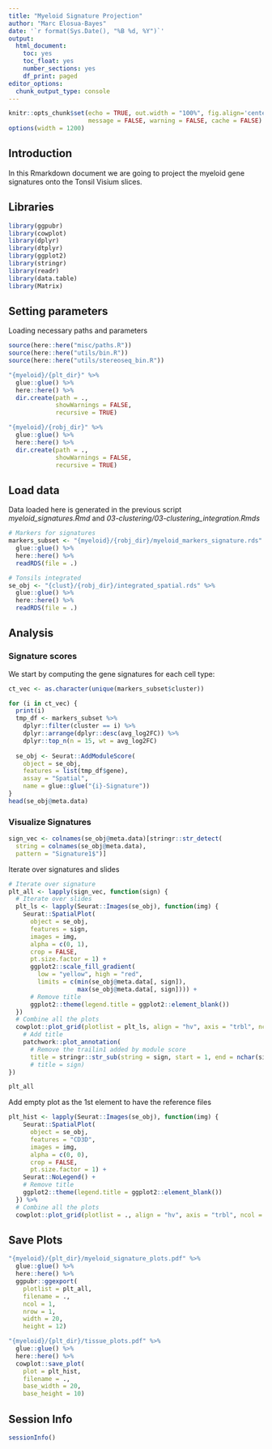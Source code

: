 ```yaml
---
title: "Myeloid Signature Projection"
author: "Marc Elosua-Bayes"
date: '`r format(Sys.Date(), "%B %d, %Y")`'
output:
  html_document:
    toc: yes
    toc_float: yes
    number_sections: yes
    df_print: paged
editor_options: 
  chunk_output_type: console
---
```


```r
knitr::opts_chunk$set(echo = TRUE, out.width = "100%", fig.align='center', 
                      message = FALSE, warning = FALSE, cache = FALSE)
options(width = 1200)
```

## Introduction
In this Rmarkdown document we are going to project the myeloid gene signatures onto the Tonsil Visium slices. \

## Libraries
```r
library(ggpubr)
library(cowplot)
library(dplyr)
library(dtplyr)
library(ggplot2)
library(stringr)
library(readr)
library(data.table)
library(Matrix)
```

## Setting parameters
Loading necessary paths and parameters
```r
source(here::here("misc/paths.R"))
source(here::here("utils/bin.R"))
source(here::here("utils/stereoseq_bin.R"))

"{myeloid}/{plt_dir}" %>%
  glue::glue() %>%
  here::here() %>%
  dir.create(path = .,
             showWarnings = FALSE,
             recursive = TRUE)

"{myeloid}/{robj_dir}" %>%
  glue::glue() %>%
  here::here() %>%
  dir.create(path = .,
             showWarnings = FALSE,
             recursive = TRUE)
```

## Load data
Data loaded here is generated in the previous script *myeloid_signatures.Rmd* and *03-clustering/03-clustering_integration.Rmds*
```r
# Markers for signatures
markers_subset <- "{myeloid}/{robj_dir}/myeloid_markers_signature.rds" %>%
  glue::glue() %>%
  here::here() %>%
  readRDS(file = .)

# Tonsils integrated
se_obj <- "{clust}/{robj_dir}/integrated_spatial.rds" %>%
  glue::glue() %>%
  here::here() %>%
  readRDS(file = .)
```

## Analysis

### Signature scores
We start by computing the gene signatures for each cell type:
```r
ct_vec <- as.character(unique(markers_subset$cluster))

for (i in ct_vec) {
  print(i)
  tmp_df <- markers_subset %>%
    dplyr::filter(cluster == i) %>%
    dplyr::arrange(dplyr::desc(avg_log2FC)) %>%
    dplyr::top_n(n = 15, wt = avg_log2FC)
  
  se_obj <- Seurat::AddModuleScore(
    object = se_obj,
    features = list(tmp_df$gene),
    assay = "Spatial",
    name = glue::glue("{i}-Signature"))
}
head(se_obj@meta.data)
```

### Visualize Signatures
```r
sign_vec <- colnames(se_obj@meta.data)[stringr::str_detect(
  string = colnames(se_obj@meta.data),
  pattern = "Signature1$")]
```

Iterate over signatures and slides
```r
# Iterate over signature
plt_all <- lapply(sign_vec, function(sign) {
  # Iterate over slides
  plt_ls <- lapply(Seurat::Images(se_obj), function(img) {
    Seurat::SpatialPlot(
      object = se_obj,
      features = sign,
      images = img,
      alpha = c(0, 1),
      crop = FALSE,
      pt.size.factor = 1) +
      ggplot2::scale_fill_gradient(
        low = "yellow", high = "red",
        limits = c(min(se_obj@meta.data[, sign]),
                   max(se_obj@meta.data[, sign]))) +
      # Remove title
      ggplot2::theme(legend.title = ggplot2::element_blank())
  })
  # Combine all the plots
  cowplot::plot_grid(plotlist = plt_ls, align = "hv", axis = "trbl", ncol = 4) +
    # Add title
    patchwork::plot_annotation(
      # Remove the trailin1 added by module score
      title = stringr::str_sub(string = sign, start = 1, end = nchar(sign)-1))
      # title = sign)
})

plt_all
```

Add empty plot as the 1st element to have the reference files
```r
plt_hist <- lapply(Seurat::Images(se_obj), function(img) {
    Seurat::SpatialPlot(
      object = se_obj,
      features = "CD3D",
      images = img,
      alpha = c(0, 0),
      crop = FALSE,
      pt.size.factor = 1) +
    Seurat::NoLegend() +
    # Remove title
    ggplot2::theme(legend.title = ggplot2::element_blank())
  }) %>%
  # Combine all the plots
  cowplot::plot_grid(plotlist = ., align = "hv", axis = "trbl", ncol = 4)
```

## Save Plots

```r
"{myeloid}/{plt_dir}/myeloid_signature_plots.pdf" %>%
  glue::glue() %>%
  here::here() %>%
  ggpubr::ggexport(
    plotlist = plt_all,
    filename = .,
    ncol = 1,
    nrow = 1,
    width = 20,
    height = 12)

"{myeloid}/{plt_dir}/tissue_plots.pdf" %>%
  glue::glue() %>%
  here::here() %>%
  cowplot::save_plot(
    plot = plt_hist,
    filename = .,
    base_width = 20,
    base_height = 10)
```

## Session Info
```r
sessionInfo()
```
